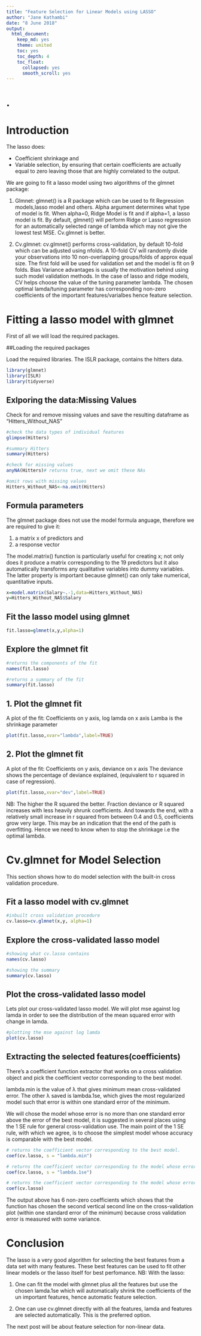 ```yaml
---
title: "Feature Selection for Linear Models using LASSO"
author: "Jane Kathambi"
date: "8 June 2018"
output: 
  html_document:
    keep_md: yes
    theme: united
    toc: yes
    toc_depth: 4
    toc_float:
      collapsed: yes
      smooth_scroll: yes
---
```


# .

# Introduction

The lasso does:

* Coefficient shrinkage and 
* Variable selection, by ensuring that certain coefficients are actually equal to zero leaving those that are highly correlated to the output.

We are going to fit a lasso model using two algorithms of the glmnet package:

1. Glmnet: 
glmnet() is a R package which can be used to fit Regression models,lasso model and others. Alpha argument determines what type of model is fit. When alpha=0, Ridge Model is fit and if alpha=1, a lasso model is fit.
By default, glmnet() will perform Ridge or Lasso regression for an automatically selected range of lambda which may not give the lowest test MSE. Cv.glmnet is better.

2. Cv.glmnet: 
cv.glmnet() performs cross-validation, by default 10-fold which can be adjusted using nfolds. A 10-fold CV will randomly divide your observations into 10 non-overlapping groups/folds of approx equal size. The first fold will be used for validation set and the model is fit on 9 folds. Bias Variance advantages is usually the motivation behind using such model validation methods. In the case of lasso and ridge models, CV helps choose the value of the tuning parameter lambda.
The chosen optimal lamda/tuning parameter has corresponding non-zero coefficients of the important features/varialbes hence feature selection.

# Fitting a lasso model with glmnet

First of all we will load the required packages. 

##Loading the required packages

Load the required libraries.
The ISLR package, contains the hitters data.

```r
library(glmnet)
library(ISLR)
library(tidyverse)
```

## Exlporing the data:Missing Values

Check for and remove missing values and save the resulting dataframe as "Hitters_Without_NAS"

```r
#check the data types of individual features
glimpse(Hitters)

#summary Hitters
summary(Hitters)

#check for missing values
anyNA(Hitters)# returns true, next we omit these NAs

#omit rows with missing values
Hitters_Without_NAS<-na.omit(Hitters)
```

## Formula parameters

The glmnet package does not use the model formula anguage, therefore we are required to give it:

1. a matrix x of predictors and 
2. a response vector


The model.matrix() function is particularly useful for creating x; not only does it produce a matrix corresponding to the 19 predictors but it also automatically transforms any qualitative variables into dummy variables.
The latter property is important because glmnet() can only take numerical, quantitative inputs.

```r
x=model.matrix(Salary~.-1,data=Hitters_Without_NAS) 
y=Hitters_Without_NAS$Salary

```

## Fit the lasso model using glmnet

```r
fit.lasso=glmnet(x,y,alpha=1)
```

## Explore the glmnet fit

```r
#returns the components of the fit
names(fit.lasso)

#returns a summary of the fit
summary(fit.lasso)

```

## 1. Plot the glmnet fit

A plot of the fit: Coefficients on y axis, log lamda on x axis
Lamba is the shrinkage parameter

```r
plot(fit.lasso,xvar="lambda",label=TRUE)

```

## 2. Plot the glmnet fit

A plot of the fit: Coefficients on y axis, deviance on x axis
The deviance shows the percentage of deviance explained, (equivalent to r squared in case of regression).

```r
plot(fit.lasso,xvar="dev",label=TRUE)
```

NB: The higher the R squared the better.
Fraction deviance or R squared increases with less heavily shrunk coefficients. 
And towards the end, with a relatively small increase in r squared from between 0.4 and 0.5, coefficients grow very large. This may be an indication that the end of the path is overfitting. Hence we need to know when to stop the shrinkage i.e the optimal lambda.

# Cv.glmnet for Model Selection

This section shows how to do model selection with the built-in cross validation procedure.

## Fit a lasso model with cv.glmnet

```r
#inbuilt cross validation procedure
cv.lasso=cv.glmnet(x,y, alpha=1)
```

## Explore the cross-validated lasso model

```r
#showing what cv.lasso contains
names(cv.lasso)

#showing the summary
summary(cv.lasso)
```


## Plot the cross-validated lasso model

Lets plot our cross-validated lasso model. We will plot mse against log lamda in order to see the distribution of the mean squared error with change in lamda.

```r
#plotting the mse against log lamda
plot(cv.lasso)

```

## Extracting the selected features(coefficients)

There's a coefficient function extractor that works on a cross validation object and pick the coefficient vector corresponding to the best model.

lambda.min is the value of λ that gives minimum mean cross-validated error. The other λ saved is lambda.1se, which gives the most regularized model such that error is within one standard error of the minimum.

We will chose the model whose error is no more than one standard error above the error of the best model, it is suggested in several places using the 1 SE rule for general cross-validation use. The main point of the 1 SE rule, with which we agree, is to choose the simplest model whose accuracy is comparable with the best model.

```r
# returns the coefficient vector corresponding to the best model.
coef(cv.lasso, s = "lambda.min")

# returns the coefficient vector corresponding to the model whose error is no more than one standard error above the error of the best model.
coef(cv.lasso, s = "lambda.1se")

# returns the coefficient vector corresponding to the model whose error is no more than one standard error above the error of the best model.
coef(cv.lasso)
```

The output above has 6 non-zero coefficients which shows that the function has chosen the second vertical second line on the cross-validation plot (within one standard error of the minimum) because cross validation error is measured with some variance.

# Conclusion

The lasso is a very good algorithm for selecting the best features from a data set with many features. These best features can be used to fit other linear models or the lasso itself for best perfomance. NB: With the lasso:

1. One can fit the model with glmnet plus all the features but use the chosen lamda.1se which will automatically shrink the coefficients of the un important features, hence automatic feature selection.

2. One can use cv.glmnet directly with all the features, lamda and features are selected automatically. This is the preferred option.

The next post will be about feature selection for non-linear data.